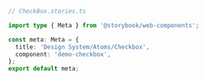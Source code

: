 ```ts
// CheckBox.stories.ts

import type { Meta } from '@storybook/web-components';

const meta: Meta = {
  title: 'Design System/Atoms/Checkbox',
  component: 'demo-checkbox',
};
export default meta;
```
